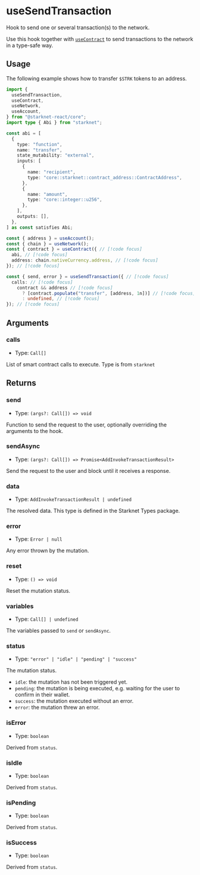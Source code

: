 # useSendTransaction

Hook to send one or several transaction(s) to the network.

Use this hook together with [`useContract`](/docs/hooks/use-contract) to
send transactions to the network in a type-safe way.

## Usage

The following example shows how to transfer `$STRK` tokens to an address.

```ts twoslash
import {
  useSendTransaction,
  useContract,
  useNetwork,
  useAccount,
} from "@starknet-react/core";
import type { Abi } from "starknet";

const abi = [
  {
    type: "function",
    name: "transfer",
    state_mutability: "external",
    inputs: [
      {
        name: "recipient",
        type: "core::starknet::contract_address::ContractAddress",
      },
      {
        name: "amount",
        type: "core::integer::u256",
      },
    ],
    outputs: [],
  },
] as const satisfies Abi;

const { address } = useAccount();
const { chain } = useNetwork();
const { contract } = useContract({ // [!code focus]
  abi, // [!code focus]
  address: chain.nativeCurrency.address, // [!code focus]
}); // [!code focus]

const { send, error } = useSendTransaction({ // [!code focus]
  calls: // [!code focus]
    contract && address // [!code focus]
      ? [contract.populate("transfer", [address, 1n])] // [!code focus]
      : undefined, // [!code focus]
}); // [!code focus]
```

## Arguments

### calls

- Type: `Call[]`

List of smart contract calls to execute. Type is from `starknet`

## Returns

### send

- Type: `(args?: Call[]) => void`

Function to send the request to the user, optionally overriding the arguments to the hook.

### sendAsync

- Type: `(args?: Call[]) => Promise<AddInvokeTransactionResult>`

Send the request to the user and block until it receives a response.

### data

- Type: `AddInvokeTransactionResult | undefined`

The resolved data. This type is defined in the Starknet Types package.

### error

- Type: `Error | null`

Any error thrown by the mutation.

### reset

- Type: `() => void`

Reset the mutation status.

### variables

- Type: `Call[] | undefined`

The variables passed to `send` or `sendAsync`.

### status

- Type: `"error" | "idle" | "pending" | "success"`

The mutation status.

- `idle`: the mutation has not been triggered yet.
- `pending`: the mutation is being executed, e.g. waiting for the user to confirm in their wallet.
- `success`: the mutation executed without an error.
- `error`: the mutation threw an error.

### isError

- Type: `boolean`

Derived from `status`.

### isIdle

- Type: `boolean`

Derived from `status`.

### isPending

- Type: `boolean`

Derived from `status`.

### isSuccess

- Type: `boolean`

Derived from `status`.
